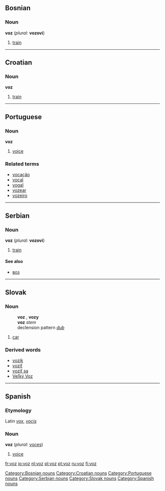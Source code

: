 ==Bosnian==
===Noun===
'''voz''' {{m}} (''plural:'' '''vozovi''')
#[[train]]


----

==Croatian==
===Noun===
'''voz''' {{m}}

#[[train]]


----

==Portuguese==
===Noun===
'''voz''' {{f}}

# [[voice]]

===Related terms===
*[[vocação]]
*[[vocal]]
*[[vogal]]
*[[vozear]]
*[[vozeiro]]


----

==Serbian==
===Noun===
'''voz''' {{m}} (''plural:'' '''vozovi''')
#[[train]]
====See also====
*[[воз]]


----

==Slovak==
===Noun===
:'''voz''' {{m}}, '''vozy''' {{p}}
:'''voz''' ''stem''
:declension pattern ''[[Slovak declension pattern dub|dub]]''
# [[car]]
===Derived words===
*[[vozík]]
*[[voziť]]
*[[voziť sa]]
*[[Veľký Voz]]


----

==Spanish==
===Etymology===
Latin ''[[vox]]'', ''[[vocis]]''

===Noun===
'''voz''' {{f}} (''plural:'' [[voces]])

#[[voice]]

[[Category:Bosnian nouns]]
[[Category:Croatian nouns]]
[[Category:Portuguese nouns]]
[[Category:Serbian nouns]]
[[Category:Slovak nouns]]
[[Category:Spanish nouns]]

[[fr:voz]]
[[io:voz]]
[[nl:voz]]
[[pl:voz]]
[[pt:voz]]
[[ru:voz]]
[[fi:voz]]